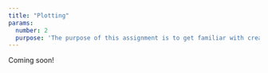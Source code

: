 ```yaml
---
title: "Plotting"
params:
  number: 2
  purpose: 'The purpose of this assignment is to get familiar with creating plots using the ggplot2 library and to introduce you to the "RMarkdown" file format.'
---
```


Coming soon!
